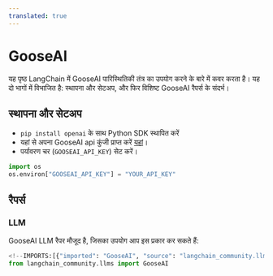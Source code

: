 ```yaml
---
translated: true
---
```


# GooseAI

यह पृष्ठ LangChain में GooseAI पारिस्थितिकी तंत्र का उपयोग करने के बारे में कवर करता है।
यह दो भागों में विभाजित है: स्थापना और सेटअप, और फिर विशिष्ट GooseAI रैपर्स के संदर्भ।

## स्थापना और सेटअप

- `pip install openai` के साथ Python SDK स्थापित करें
- यहां से अपना GooseAI api कुंजी प्राप्त करें [यहां](https://goose.ai/)।
- पर्यावरण चर (`GOOSEAI_API_KEY`) सेट करें।

```python
import os
os.environ["GOOSEAI_API_KEY"] = "YOUR_API_KEY"
```

## रैपर्स

### LLM

GooseAI LLM रैपर मौजूद है, जिसका उपयोग आप इस प्रकार कर सकते हैं:

```python
<!--IMPORTS:[{"imported": "GooseAI", "source": "langchain_community.llms", "docs": "https://api.python.langchain.com/en/latest/llms/langchain_community.llms.gooseai.GooseAI.html", "title": "GooseAI"}]-->
from langchain_community.llms import GooseAI
```
